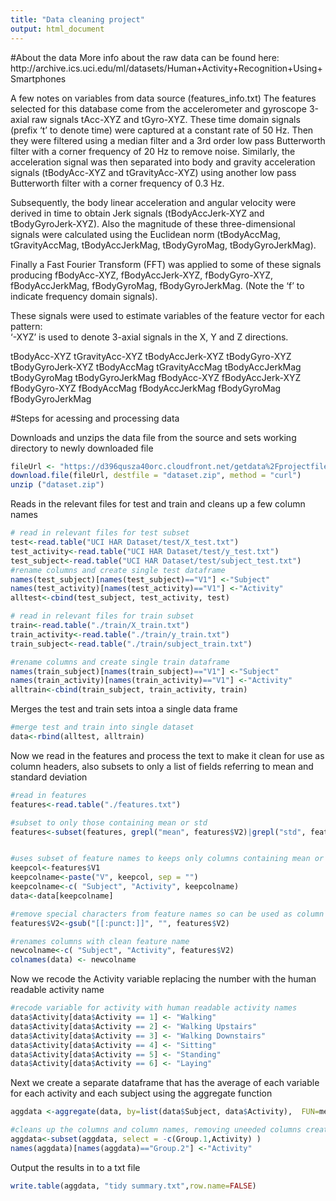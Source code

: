 ```yaml
---
title: "Data cleaning project"
output: html_document
---
```



#About the data
More info about the raw data can be found here: http://archive.ics.uci.edu/ml/datasets/Human+Activity+Recognition+Using+Smartphones 

A few notes on variables from data source (features_info.txt)
The features selected for this database come from the accelerometer and gyroscope 3-axial raw signals tAcc-XYZ and tGyro-XYZ. These time domain signals (prefix 't' to denote time) were captured at a constant rate of 50 Hz. Then they were filtered using a median filter and a 3rd order low pass Butterworth filter with a corner frequency of 20 Hz to remove noise. Similarly, the acceleration signal was then separated into body and gravity acceleration signals (tBodyAcc-XYZ and tGravityAcc-XYZ) using another low pass Butterworth filter with a corner frequency of 0.3 Hz. 

Subsequently, the body linear acceleration and angular velocity were derived in time to obtain Jerk signals (tBodyAccJerk-XYZ and tBodyGyroJerk-XYZ). Also the magnitude of these three-dimensional signals were calculated using the Euclidean norm (tBodyAccMag, tGravityAccMag, tBodyAccJerkMag, tBodyGyroMag, tBodyGyroJerkMag). 

Finally a Fast Fourier Transform (FFT) was applied to some of these signals producing fBodyAcc-XYZ, fBodyAccJerk-XYZ, fBodyGyro-XYZ, fBodyAccJerkMag, fBodyGyroMag, fBodyGyroJerkMag. (Note the 'f' to indicate frequency domain signals). 

These signals were used to estimate variables of the feature vector for each pattern:  
'-XYZ' is used to denote 3-axial signals in the X, Y and Z directions.

tBodyAcc-XYZ
tGravityAcc-XYZ
tBodyAccJerk-XYZ
tBodyGyro-XYZ
tBodyGyroJerk-XYZ
tBodyAccMag
tGravityAccMag
tBodyAccJerkMag
tBodyGyroMag
tBodyGyroJerkMag
fBodyAcc-XYZ
fBodyAccJerk-XYZ
fBodyGyro-XYZ
fBodyAccMag
fBodyAccJerkMag
fBodyGyroMag
fBodyGyroJerkMag

#Steps for acessing and processing data

Downloads and unzips the data file from the source and sets working directory to newly downloaded file
```r
fileUrl <- "https://d396qusza40orc.cloudfront.net/getdata%2Fprojectfiles%2FUCI%20HAR%20Dataset.zip"
download.file(fileUrl, destfile = "dataset.zip", method = "curl") 
unzip ("dataset.zip")

```


Reads in the relevant files for test and train and cleans up a few column names

```r
# read in relevant files for test subset
test<-read.table("UCI HAR Dataset/test/X_test.txt")
test_activity<-read.table("UCI HAR Dataset/test/y_test.txt")
test_subject<-read.table("UCI HAR Dataset/test/subject_test.txt")
#rename columns and create single test dataframe
names(test_subject)[names(test_subject)=="V1"] <-"Subject"
names(test_activity)[names(test_activity)=="V1"] <-"Activity"
alltest<-cbind(test_subject, test_activity, test)

# read in relevant files for train subset
train<-read.table("./train/X_train.txt")
train_activity<-read.table("./train/y_train.txt")
train_subject<-read.table("./train/subject_train.txt")

#rename columns and create single train dataframe
names(train_subject)[names(train_subject)=="V1"] <-"Subject"
names(train_activity)[names(train_activity)=="V1"] <-"Activity"
alltrain<-cbind(train_subject, train_activity, train)


```


Merges the test and train sets intoa a single data frame
```r
#merge test and train into single dataset
data<-rbind(alltest, alltrain)
```

Now we read in the features and process the text to make it clean for use as column headers, also subsets to only a list of fields referring to mean and standard deviation

```r
#read in features
features<-read.table("./features.txt")

#subset to only those containing mean or std
features<-subset(features, grepl("mean", features$V2)|grepl("std", features$V2))


#uses subset of feature names to keeps only columns containing mean or std in master dataframe
keepcol<-features$V1
keepcolname<-paste("V", keepcol, sep = "")
keepcolname<-c( "Subject", "Activity", keepcolname)
data<-data[keepcolname]

#remove special characters from feature names so can be used as column names
features$V2<-gsub("[[:punct:]]", "", features$V2)

#renames columns with clean feature name
newcolname<-c( "Subject", "Activity", features$V2)
colnames(data) <- newcolname

```

Now we recode the Activity variable replacing the number with the human readable activity name
```r
#recode variable for activity with human readable activity names
data$Activity[data$Activity == 1] <- "Walking"
data$Activity[data$Activity == 2] <- "Walking Upstairs"
data$Activity[data$Activity == 3] <- "Walking Downstairs"
data$Activity[data$Activity == 4] <- "Sitting"
data$Activity[data$Activity == 5] <- "Standing"
data$Activity[data$Activity == 6] <- "Laying"

```

Next we create a separate dataframe that has the average of each variable for each activity and each subject using the aggregate function


```r
aggdata <-aggregate(data, by=list(data$Subject, data$Activity),  FUN=mean, na.rm=TRUE)

#cleans up the columns and column names, removing uneeded columns created by the aggregate function
aggdata<-subset(aggdata, select = -c(Group.1,Activity) )
names(aggdata)[names(aggdata)=="Group.2"] <-"Activity"
```

Output the results in to a txt file

```r
write.table(aggdata, "tidy summary.txt",row.name=FALSE) 

```


